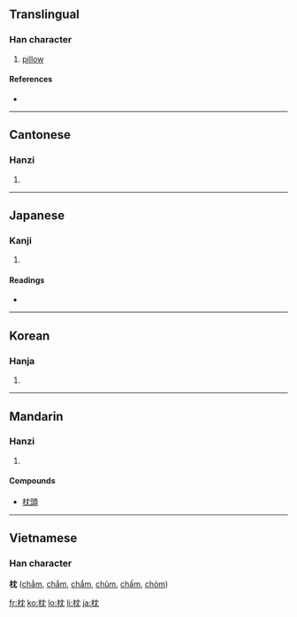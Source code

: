 ==Translingual==

===Han character===
{{Han char|rn=75|rad=木|as=04|sn=8|four=4491<sub>2</sub>|canj=木中月山 (DLBU)}}

# [[pillow]]

====References====
* {{Han ref|kx=0515.160|dkj=14546|dj=0903.150|hdz=21175.020|uh=6795|ud=26517|bh=AA45|bd=43589}}

----

==Cantonese==

===Hanzi===
{{yue-hanzi|jyut=|y=jam2, jam3}}

# {{defn|Cantonese|sort=木04}}

----

==Japanese==

===Kanji===
{{ja-kanji|grade=n|rs=木04}}

# {{defn|Japanese|sort=木04}}

====Readings====
* {{ja-readings|on=[[ちん]] (chin)|kun=[[まくら]] (makura)}}

----

==Korean==

===Hanja===
{{ko-hanja|hangeul=침|eumhun=|rv=chim|mr=ch'im|y=chim}}

# {{defn|Korean|sort=木04}}

----

==Mandarin==

===Hanzi===
{{cmn-hanzi|pin=[[zhěn]] ([[zhen3]])|wg=chen<sup>3</sup>}}

# {{defn|Mandarin|sort=木04}}

====Compounds====
* [[枕頭]]

----

==Vietnamese==
===Han character===
'''枕''' ([[chẳm]], [[chắm]], [[chẩm]], [[chũm]], [[chấm]], [[chỏm]])

[[fr:枕]]
[[ko:枕]]
[[lo:枕]]
[[li:枕]]
[[ja:枕]]